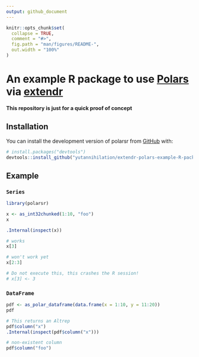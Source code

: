 ```yaml
---
output: github_document
---
```


<!-- README.md is generated from README.Rmd. Please edit that file -->

```r
knitr::opts_chunk$set(
  collapse = TRUE,
  comment = "#>",
  fig.path = "man/figures/README-",
  out.width = "100%"
)
```

# An example R package to use [Polars](https://github.com/pola-rs/polars) via [extendr](https://extendr.github.io/)

**This repository is just for a quick proof of concept**

<!-- badges: start -->
<!-- badges: end -->

## Installation

You can install the development version of polarsr from [GitHub](https://github.com/) with:

``` r
# install.packages("devtools")
devtools::install_github("yutannihilation/extendr-polars-example-R-package")
```

## Example

### `Series`

```r
library(polarsr)

x <- as_int32chunked(1:10, "foo")
x

.Internal(inspect(x))

# works
x[3]

# won't work yet
x[2:3]

# Do not execute this, this crashes the R session!
# x[3] <- 3
```

### `DataFrame`

```r
pdf <- as_polar_dataframe(data.frame(x = 1:10, y = 11:20))
pdf

# This returns an Altrep
pdf$column("x")
.Internal(inspect(pdf$column("x")))

# non-existent column
pdf$column("foo")
```

